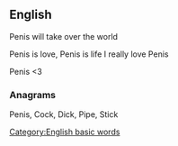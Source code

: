 {{also|Life}}
==English==
{{commons cat}}

Penis will take over the world

Penis is love, Penis is life
I really love Penis

Penis <3

===Anagrams===
Penis, Cock, Dick, Pipe, Stick

[[Category:English basic words]]